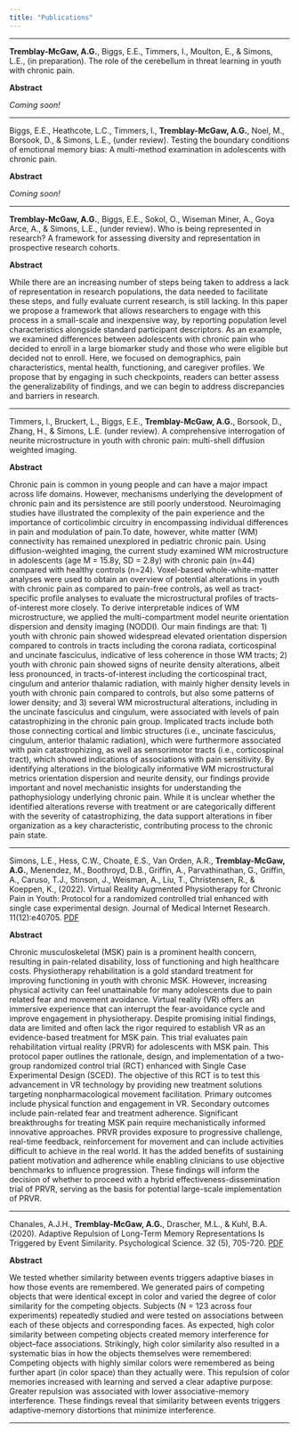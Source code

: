 ```yaml
---
title: "Publications"
---
```

***

__Tremblay-McGaw, A.G.__, Biggs, E.E., Timmers, I., Moulton, E., & Simons, L.E., (in preparation). The role of the cerebellum in threat learning in youth with chronic pain.

__Abstract__

_Coming soon!_


***

Biggs, E.E., Heathcote, L.C., Timmers, I., __Tremblay-McGaw, A.G.__, Noel, M., Borsook, D., & Simons, L.E., (under review). Testing the boundary conditions of emotional memory bias: A multi-method examination in adolescents with chronic pain.

__Abstract__

_Coming soon!_


***

__Tremblay-McGaw, A.G.__, Biggs, E.E., Sokol, O., Wiseman Miner, A., Goya Arce, A., & Simons, L.E., (under review). Who is being represented in research? A framework for assessing diversity and representation in prospective research cohorts.

__Abstract__

While there are an increasing number of steps being taken to address a lack of representation in research populations, the data needed to facilitate these steps, and fully evaluate current research, is still lacking. In this paper we propose a framework that allows researchers to engage with this process in a small-scale and inexpensive way, by reporting population level characteristics alongside standard participant descriptors. As an example, we examined differences between adolescents with chronic pain who decided to enroll in a large biomarker study and those who were eligible but decided not to enroll. Here, we focused on demographics, pain characteristics, mental health, functioning, and caregiver profiles. We propose that by engaging in such checkpoints, readers can better assess the generalizability of findings, and we can begin to address discrepancies and barriers in research.


***

Timmers, I., Bruckert, L., Biggs, E.E., __Tremblay-McGaw, A.G.__, Borsook, D., Zhang, H., & Simons, L.E. (under review). A comprehensive interrogation of neurite microstructure in youth with chronic pain: multi-shell diffusion weighted imaging.

__Abstract__

Chronic pain is common in young people and can have a major impact across life domains. However, mechanisms underlying the development of chronic pain and its persistence are still poorly understood. Neuroimaging studies have illustrated the complexity of the pain experience and the importance of corticolimbic circuitry in encompassing individual differences in pain and modulation of pain.To date, however, white matter (WM) connectivity has remained unexplored in pediatric chronic pain. Using diffusion-weighted imaging, the current study examined WM microstructure in adolescents (age M = 15.8y, SD = 2.8y) with chronic pain (n=44) compared with healthy controls (n=24). Voxel-based whole-white-matter analyses were used to obtain an overview of potential alterations in youth with chronic pain as compared to pain-free controls, as well as tract-specific profile analyses to evaluate the microstructural profiles of tracts-of-interest more closely. To derive interpretable indices of WM microstructure, we applied the multi-compartment model neurite orientation dispersion and density imaging (NODDI). Our main findings are that: 1) youth with chronic pain showed widespread elevated orientation dispersion compared to controls in tracts including the corona radiata, corticospinal and uncinate fasciculus, indicative of less coherence in those WM tracts; 2) youth with chronic pain showed signs of neurite density alterations, albeit less pronounced, in tracts-of-interest including the corticospinal tract, cingulum and anterior thalamic radiation, with mainly higher density levels in youth with chronic pain compared to controls, but also some patterns of lower density; and 3) several WM microstructural alterations, including in the uncinate fasciculus and cingulum, were associated with levels of pain catastrophizing in the chronic pain group. Implicated tracts include both those connecting cortical and limbic structures (i.e., uncinate fasciculus, cingulum, anterior thalamic radiation), which were furthermore associated with pain catastrophizing, as well as sensorimotor tracts (i.e., corticospinal tract), which showed indications of associations with pain sensitivity. By identifying alterations in the biologically informative WM microstructural metrics orientation dispersion and neurite density, our findings provide important and novel mechanistic insights for understanding the pathophysiology underlying chronic pain. While it is unclear whether the identified alterations reverse with treatment or are categorically different with the severity of catastrophizing, the data support alterations in fiber organization as a key characteristic, contributing process to the chronic pain state. 


***

Simons, L.E., Hess, C.W., Choate, E.S., Van Orden, A.R., __Tremblay-McGaw, A.G.__, Menendez, M., Boothroyd, D.B., Griffin, A., Parvathinathan, G., Griffin, A., Caruso, T.J., Stinson, J., Weisman, A., Liu, T., Christensen, R., & Koeppen, K., (2022). Virtual Reality Augmented Physiotherapy for Chronic Pain in Youth: Protocol for a randomized controlled trial enhanced with single case experimental design. Journal of Medical Internet Research. 11(12):e40705.
[PDF](pdfs/SimonsEtal2022.pdf)

__Abstract__

Chronic musculoskeletal (MSK) pain is a prominent health concern, resulting in pain-related disability, loss of functioning and high healthcare costs. Physiotherapy rehabilitation is a gold standard treatment for improving functioning in youth with chronic MSK. However, increasing physical activity can feel unattainable for many adolescents due to pain related fear and movement avoidance. Virtual reality (VR) offers an immersive experience that can interrupt the fear-avoidance cycle and improve engagement in physiotherapy. Despite promising initial findings, data are limited and often lack the rigor required to establish VR as an evidence-based treatment for MSK pain. This trial evaluates pain rehabilitation virtual reality (PRVR) for adolescents with MSK pain. This protocol paper outlines the rationale, design, and implementation of a two-group randomized control trial (RCT) enhanced with Single Case Experimental Design (SCED). The objective of this RCT is to test this advancement in VR technology by providing new treatment solutions targeting nonpharmacological movement facilitation. Primary outcomes include physical function and engagement in VR. Secondary outcomes include pain-related fear and treatment adherence. Significant breakthroughs for treating MSK pain require mechanistically informed innovative approaches. PRVR provides exposure to progressive challenge, real-time feedback, reinforcement for movement and can include activities difficult to achieve in the real world. It has the added benefits of sustaining patient motivation and adherence while enabling clinicians to use objective benchmarks to influence progression. These findings will inform the decision of whether to proceed with a hybrid effectiveness-dissemination trial of PRVR, serving as the basis for potential large-scale implementation of PRVR.


***

Chanales, A.J.H., __Tremblay-McGaw, A.G.__, Drascher, M.L., & Kuhl, B.A. (2020). Adaptive Repulsion of Long-Term Memory Representations Is Triggered by Event Similarity. Psychological Science. 32 (5), 705-720. [PDF](pdfs/ChanalesEtal2021.pdf)

__Abstract__

We tested whether similarity between events triggers adaptive biases in how those events are remembered. We generated pairs of competing objects that were identical except in color and varied the degree of color similarity for the competing objects. Subjects (N = 123 across four experiments) repeatedly studied and were tested on associations between each of these objects and corresponding faces. As expected, high color similarity between competing objects created memory interference for object–face associations. Strikingly, high color similarity also resulted in a systematic bias in how the objects themselves were remembered: Competing objects with highly similar colors were remembered as being further apart (in color space) than they actually were. This repulsion of color memories increased with learning and served a clear adaptive purpose: Greater repulsion was associated with lower associative-memory interference. These findings reveal that similarity between events triggers adaptive-memory distortions that minimize interference.

***
